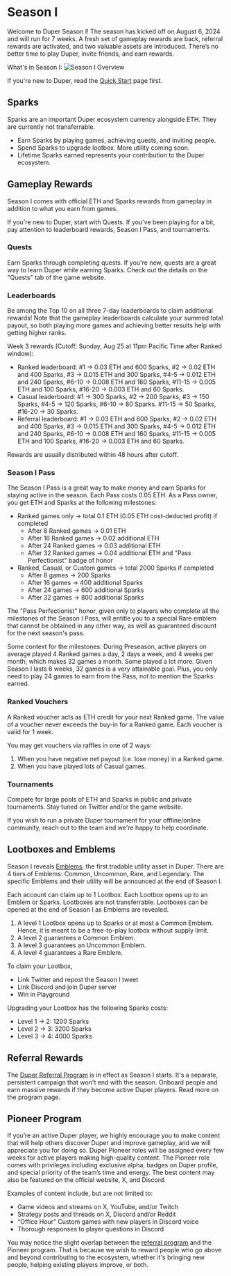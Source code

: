 # Season I

Welcome to Duper Season I! The season has kicked off on August 6, 2024 and will run for 7 weeks. A fresh set of gameplay rewards are back, referral rewards are activated, and two valuable assets are introduced. There’s no better time to play Duper, invite friends, and earn rewards.

What's in Season I:
![Season I Overview](public/season-I.png "Season I Overview")

If you're new to Duper, read the [Quick Start](.) page first.

## Sparks

Sparks are an important Duper ecosystem currency alongside ETH. They are currently not transferrable.

- Earn Sparks by playing games, achieving quests, and inviting people.
- Spend Sparks to upgrade lootbox. More utility coming soon.
- Lifetime Sparks earned represents your contribution to the Duper ecosystem.

## Gameplay Rewards

Season I comes with official ETH and Sparks rewards from gameplay in addition to what you earn from games.

If you're new to Duper, start with Quests. If you've been playing for a bit, pay attention to leaderboard rewards, Season I Pass, and tournaments.

### Quests

Earn Sparks through completing quests. If you're new, quests are a great way to learn Duper while earning Sparks. Check out the details on the "Quests" tab of the game website.

### Leaderboards

Be among the Top 10 on all three 7-day leaderboards to claim additional rewards! Note that the gameplay leaderboards calculate your summed total payout, so both playing more games and achieving better results help with getting higher ranks.

Week 3 rewards (Cutoff: Sunday, Aug 25 at 11pm Pacific Time after Ranked window):

- Ranked leaderboard: \#1 -> 0.03 ETH and 600 Sparks, \#2 -> 0.02 ETH and 400 Sparks, \#3 -> 0.015 ETH and 300 Sparks, \#4-5 -> 0.012 ETH and 240 Sparks, \#6-10 -> 0.008 ETH and 160 Sparks, \#11-15 -> 0.005 ETH and 100 Sparks, \#16-20 -> 0.003 ETH and 60 Sparks.
- Casual leaderboard: \#1 -> 300 Sparks, \#2 -> 200 Sparks, \#3 -> 150 Sparks, \#4-5 -> 120 Sparks, \#6-10 -> 80 Sparks. \#11-15 -> 50 Sparks, \#16-20 → 30 Sparks.
- Referral leaderboard: \#1 -> 0.03 ETH and 600 Sparks, \#2 -> 0.02 ETH and 400 Sparks, \#3 -> 0.015 ETH and 300 Sparks, \#4-5 -> 0.012 ETH and 240 Sparks, \#6-10 -> 0.008 ETH and 160 Sparks, \#11-15 -> 0.005 ETH and 100 Sparks, \#16-20 -> 0.003 ETH and 60 Sparks.

Rewards are usually distributed within 48 hours after cutoff.

### Season I Pass

The Season I Pass is a great way to make money and earn Sparks for staying active in the season. Each Pass costs 0.05 ETH. As a Pass owner, you get ETH and Sparks at the following milestones:

- Ranked games only -> total 0.1 ETH (0.05 ETH cost-deducted profit) if completed
  - After 8 Ranked games -> 0.01 ETH
  - After 16 Ranked games -> 0.02 additional ETH
  - After 24 Ranked games -> 0.03 additional ETH
  - After 32 Ranked games -> 0.04 additional ETH and "Pass Perfectionist" badge of honor
- Ranked, Casual, or Custom games -> total 2000 Sparks if completed
  - After 8 games -> 200 Sparks
  - After 16 games -> 400 additional Sparks
  - After 24 games -> 600 additional Sparks
  - After 32 games -> 800 additional Sparks

The "Pass Perfectionist" honor, given only to players who complete all the milestones of the Season I Pass, will entitle you to a special Rare emblem that cannot be obtained in any other way, as well as guaranteed discount for the next season's pass.

Some context for the milestones: During Preseason, active players on average played 4 Ranked games a day, 2 days a week, and 4 weeks per month, which makes 32 games a month. Some played a lot more. Given Season I lasts 6 weeks, 32 games is a very attainable goal. Plus, you only need to play 24 games to earn from the Pass, not to mention the Sparks earned.

### Ranked Vouchers

A Ranked voucher acts as ETH credit for your next Ranked game. The value of a voucher never exceeds the buy-in for a Ranked game. Each voucher is valid for 1 week.

You may get vouchers via raffles in one of 2 ways:

1. When you have negative net payout (i.e. lose money) in a Ranked game.
2. When you have played lots of Casual games.

### Tournaments

Compete for large pools of ETH and Sparks in public and private tournaments. Stay tuned on Twitter and/or the game website.

If you wish to run a private Duper tournament for your offline/online community, reach out to the team and we're happy to help coordinate.

## Lootboxes and Emblems

Season I reveals [Emblems](/assets/emblems), the first tradable utility asset in Duper. There are 4 tiers of Emblems: Common, Uncommon, Rare, and Legendary. The specific Emblems and their utility will be announced at the end of Season I.

Each account can claim up to 1 Lootbox. Each Lootbox opens up to an Emblem or Sparks. Lootboxes are not transferrable. Lootboxes can be opened at the end of Season I as Emblems are revealed.

1. A level 1 Lootbox opens up to Sparks or at most a Common Emblem. Hence, it is meant to be a free-to-play lootbox without supply limit.
2. A level 2 guarantees a Common Emblem.
3. A level 3 guarantees an Uncommon Emblem.
4. A level 4 guarantees a Rare Emblem.

To claim your Lootbox,

- Link Twitter and repost the Season I tweet
- Link Discord and join Duper server
- Win in Playground

Upgrading your Lootbox has the following Sparks costs:

- Level 1 -> 2: 1200 Sparks
- Level 2 -> 3: 3200 Sparks
- Level 3 -> 4: 4000 Sparks

## Referral Rewards

The [Duper Referral Program](/referral) is in effect as Season I starts. It's a separate, persistent campaign that won't end with the season. Onboard people and earn massive rewards if they become active Duper players. Read more on the program page.

## Pioneer Program

If you’re an active Duper player, we highly encourage you to make content that will help others discover Duper and improve gameplay, and we will appreciate you for doing so. Duper Pioneer roles will be assigned every few weeks for active players making high-quality content. The Pioneer role comes with privileges including exclusive alpha, badges on Duper profile, and special priority of the team’s time and energy. The best content may also be featured on the official website, X, and Discord.

Examples of content include, but are not limited to:

- Game videos and streams on X, YouTube, and/or Twitch
- Strategy posts and threads on X, Discord and/or Reddit
- “Office Hour” Custom games with new players in Discord voice
- Thorough responses to player questions in Discord

You may notice the slight overlap between the [referral program](/referral) and the Pioneer program. That is because we wish to reward people who go above and beyond contributing to the ecosystem, whether it's bringing new people, helping existing players improve, or both.

